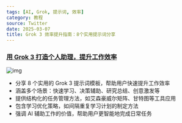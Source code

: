 ```yaml
---
tags: [AI, Grok, 提示词, 效率]
category: 教程
source: Twitter
date: 2025-03-07
title: Grok 3 效率提升指南：8个实用提示词分享
---
```


### [用 Grok 3 打造个人助理，提升工作效率](https://twitter-thread.com/t/1895358903577452908)

![img](https://img.mengpeng.tech/i/2025/03/07/67ca856342e59.webp)

-   分享 8 个实用的 Grok 3 提示词模板，帮助用户快速提升工作效率
-   涵盖多个场景：快速学习、决策辅助、研究总结、创意激发等
-   提供结构化的任务管理方法，如艾森豪威尔矩阵、甘特图等工具应用
-   包含学习优化策略，如间隔重复学习计划的制定方法
-   强调 AI 辅助工作的价值，帮助用户更智能地完成日常任务
